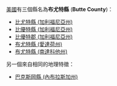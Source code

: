 [[美國|美國]]有三個縣名為'''布尤特縣''' ('''Butte County''')：
* [[比尤特縣_(加利福尼亞州)|比尤特縣 (加利福尼亞州)]]
* [[比優特縣_(加利福尼亞州)|比優特縣 (加利福尼亞州)]]
* [[比優特郡_(加利福尼亞州)|比優特郡 (加利福尼亞州)]]
* [[布尤特縣_(愛達荷州)|布尤特縣 (愛達荷州)]]
* [[布尤特縣_(南達科他州)|布尤特縣 (南達科他州)]]

另一個來自相同的地理特徵：
* [[巴克斯岡縣_(內布拉斯加州)|巴克斯岡縣 (內布拉斯加州)]]
{{disambig|B布尤特縣|Cat=四字县名消歧义}}